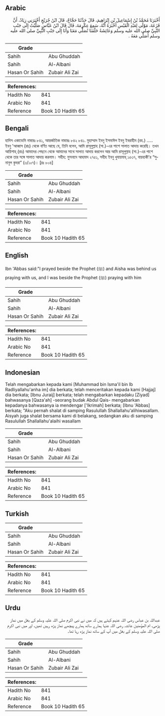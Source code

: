 ## Arabic


<div dir="rtl" lang="ar" style={{fontSize:'larger',backgroundColor:'#f8f9fa',padding:20}}>
أَخْبَرَنَا مُحَمَّدُ بْنُ إِسْمَاعِيلَ بْنِ إِبْرَاهِيمَ، قَالَ حَدَّثَنَا حَجَّاجٌ، قَالَ ابْنُ جُرَيْجٍ أَخْبَرَنِي زِيَادٌ، أَنَّ قَزَعَةَ، مَوْلًى لِعَبْدِ الْقَيْسِ أَخْبَرَهُ أَنَّهُ، سَمِعَ عِكْرِمَةَ، قَالَ قَالَ ابْنُ عَبَّاسٍ صَلَّيْتُ إِلَى جَنْبِ النَّبِيِّ صلى الله عليه وسلم وَعَائِشَةُ خَلْفَنَا تُصَلِّي مَعَنَا وَأَنَا إِلَى جَنْبِ النَّبِيِّ صلى الله عليه وسلم أُصَلِّي مَعَهُ ‏.‏
</div>
<div style={{backgroundColor:'#f8f9fa',padding:20, marginBottom: 10}}><table> <thead> <tr> <th>Grade</th> <th></th> </tr> </thead> <tbody> <tr><td>Sahih</td><td>Abu Ghuddah</td></tr><tr><td>Sahih</td><td>Al-Albani</td></tr><tr><td>Hasan Or Sahih</td><td>Zubair Ali Zai</td></tr></tbody></table><table> <thead> <tr> <th>References:</th> <th></th> </tr> </thead> <tbody><tr><td>Hadith No</td><td>841</td></tr><tr><td>Arabic No</td><td>841</td></tr><tr><td>Reference</td><td>Book 10 Hadith 65</td></tr></tbody></table></div>

## Bengali


<div dir="ltr" lang="bn" style={{fontSize:'larger',backgroundColor:'#f8f9fa',padding:20}}>
হাদিস একাডেমি নাম্বারঃ ৮৪১, আন্তর্জাতিক নাম্বারঃ ৮৪২ ৮৪১. মুহাম্মাদ ইবনু ইসমাঈল ইবনু ইবরাহীম (রহ.) ..... ইবনু 'আব্বাস (রাঃ) থেকে বর্ণিত আছে যে, তিনি বলেন, আমি রাসূলুল্লাহ (সা.)-এর পাশে সালাত আদায় করেছি। তখন আয়িশাহ্ (রাঃ) আমাদের পেছনে থেকে আমাদের সাথে সালাত আদায় করলেন আর আমি রাসূলুল্লাহ (সা.)-এর পাশে থেকে তার সঙ্গে সালাত আদায় করলাম। সহীহ: মুসনাদে আহমাদ ২৭৫১, সহীহ ইবনু খুযায়মাহ্ ১৫৩৭, বায়হাকী'র “সুনানুল কুবরা” (৩/১০৭)। [দ্রঃ ৮০৪]
</div>
<div style={{backgroundColor:'#f8f9fa',padding:20, marginBottom: 10}}><table> <thead> <tr> <th>Grade</th> <th></th> </tr> </thead> <tbody> <tr><td>Sahih</td><td>Abu Ghuddah</td></tr><tr><td>Sahih</td><td>Al-Albani</td></tr><tr><td>Hasan Or Sahih</td><td>Zubair Ali Zai</td></tr></tbody></table><table> <thead> <tr> <th>References:</th> <th></th> </tr> </thead> <tbody><tr><td>Hadith No</td><td>841</td></tr><tr><td>Arabic No</td><td>841</td></tr><tr><td>Reference</td><td>Book 10 Hadith 65</td></tr></tbody></table></div>

## English


<div dir="ltr" lang="en" style={{fontSize:'larger',backgroundColor:'#f8f9fa',padding:20}}>
Ibn 'Abbas said:"I prayed beside the Prophet (ﷺ) and Aisha was behind us praying with us, and I was beside the Prophet (ﷺ) praying with him
</div>
<div style={{backgroundColor:'#f8f9fa',padding:20, marginBottom: 10}}><table> <thead> <tr> <th>Grade</th> <th></th> </tr> </thead> <tbody> <tr><td>Sahih</td><td>Abu Ghuddah</td></tr><tr><td>Sahih</td><td>Al-Albani</td></tr><tr><td>Hasan Or Sahih</td><td>Zubair Ali Zai</td></tr></tbody></table><table> <thead> <tr> <th>References:</th> <th></th> </tr> </thead> <tbody><tr><td>Hadith No</td><td>841</td></tr><tr><td>Arabic No</td><td>841</td></tr><tr><td>Reference</td><td>Book 10 Hadith 65</td></tr></tbody></table></div>

## Indonesian


<div dir="ltr" lang="id" style={{fontSize:'larger',backgroundColor:'#f8f9fa',padding:20}}>
Telah mengabarkan kepada kami [Muhammad bin Isma'il bin Ib Radliyallahu'anha im] dia berkata; telah menceritakan kepada kami [Hajjaj] dia berkata; [Ibnu Juraij] berkata; telah mengabarkan kepadaku [Ziyad] bahwasanya [Qaza'ah] -seorang budak Abdul Qais- mengabarkan kepadanya bahwasanya ia mendengar ['Ikrimah] berkata; [Ibnu 'Abbas] berkata; "Aku pernah shalat di samping Rasulullah Shallallahu'alihiwasallam. Aisyah juga shalat bersama kami di belakang, sedangkan aku di samping Rasulullah Shallallahu'alaihi wasallam
</div>
<div style={{backgroundColor:'#f8f9fa',padding:20, marginBottom: 10}}><table> <thead> <tr> <th>Grade</th> <th></th> </tr> </thead> <tbody> <tr><td>Sahih</td><td>Abu Ghuddah</td></tr><tr><td>Sahih</td><td>Al-Albani</td></tr><tr><td>Hasan Or Sahih</td><td>Zubair Ali Zai</td></tr></tbody></table><table> <thead> <tr> <th>References:</th> <th></th> </tr> </thead> <tbody><tr><td>Hadith No</td><td>841</td></tr><tr><td>Arabic No</td><td>841</td></tr><tr><td>Reference</td><td>Book 10 Hadith 65</td></tr></tbody></table></div>

## Turkish


<div dir="ltr" lang="tr" style={{fontSize:'larger',backgroundColor:'#f8f9fa',padding:20}}>

</div>
<div style={{backgroundColor:'#f8f9fa',padding:20, marginBottom: 10}}><table> <thead> <tr> <th>Grade</th> <th></th> </tr> </thead> <tbody> <tr><td>Sahih</td><td>Abu Ghuddah</td></tr><tr><td>Sahih</td><td>Al-Albani</td></tr><tr><td>Hasan Or Sahih</td><td>Zubair Ali Zai</td></tr></tbody></table><table> <thead> <tr> <th>References:</th> <th></th> </tr> </thead> <tbody><tr><td>Hadith No</td><td>841</td></tr><tr><td>Arabic No</td><td>841</td></tr><tr><td>Reference</td><td>Book 10 Hadith 65</td></tr></tbody></table></div>

## Urdu


<div dir="rtl" lang="ur" style={{fontSize:'larger',backgroundColor:'#f8f9fa',padding:20}}>
عبداللہ بن عباس رضی اللہ عنہم کہتے ہیں کہ میں نے نبی اکرم صلی اللہ علیہ وسلم کے بغل میں نماز پڑھی، ام المؤمنین عائشہ رضی اللہ عنہا ہمارے ساتھ ہمارے پیچھے نماز پڑھ رہیں تھیں، اور میں نبی اکرم صلی اللہ علیہ وسلم کے بغل میں آپ کے ساتھ نماز پڑھ رہا تھا۔
</div>
<div style={{backgroundColor:'#f8f9fa',padding:20, marginBottom: 10}}><table> <thead> <tr> <th>Grade</th> <th></th> </tr> </thead> <tbody> <tr><td>Sahih</td><td>Abu Ghuddah</td></tr><tr><td>Sahih</td><td>Al-Albani</td></tr><tr><td>Hasan Or Sahih</td><td>Zubair Ali Zai</td></tr></tbody></table><table> <thead> <tr> <th>References:</th> <th></th> </tr> </thead> <tbody><tr><td>Hadith No</td><td>841</td></tr><tr><td>Arabic No</td><td>841</td></tr><tr><td>Reference</td><td>Book 10 Hadith 65</td></tr></tbody></table></div>